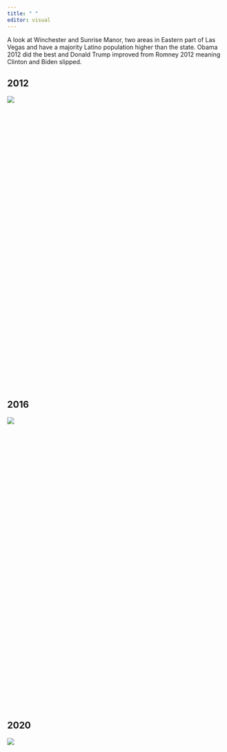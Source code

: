```yaml
---
title: " "
editor: visual
---
```


A look at Winchester and Sunrise Manor, two areas in Eastern part of Las Vegas and have a majority Latino population higher than the state. Obama 2012 did the best and Donald Trump improved from Romney 2012 meaning Clinton and Biden slipped.

## 2012

::: {style="min-height:673px"}
```{=html}
<script type="text/javascript" defer src="https://datawrapper.dwcdn.net/CoTAD/embed.js?v=2" charset="utf-8"></script>
```
<noscript><img src="https://datawrapper.dwcdn.net/CoTAD/full.png"/></noscript>
:::

## 2016

::: {style="min-height:672px"}
```{=html}
<script type="text/javascript" defer src="https://datawrapper.dwcdn.net/aaSbG/embed.js?v=1" charset="utf-8"></script>
```
<noscript><img src="https://datawrapper.dwcdn.net/aaSbG/full.png"/></noscript>
:::

## 2020

::: {style="min-height:672px"}
```{=html}
<script type="text/javascript" defer src="https://datawrapper.dwcdn.net/8Sgl8/embed.js?v=1" charset="utf-8"></script>
```
<noscript><img src="https://datawrapper.dwcdn.net/8Sgl8/full.png"/></noscript>
:::

## 
